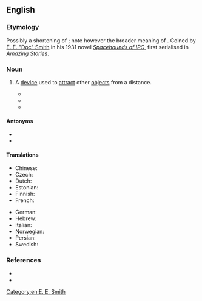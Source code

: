 ==English==

===Etymology===
Possibly a shortening of {{m|en|[[attractor]] [[beam]]}}; note however the broader meaning of {{m|en|tractor|gloss=machinery that pulls something}}. Coined by [[w:E. E. Smith|E. E. "Doc" Smith]] in his 1931 novel ''[[wikipedia:Spacehounds of IPC|Spacehounds of IPC]]'', first serialised in ''Amazing Stories''.

===Noun===
{{wikipedia}}
{{en-noun}}

# {{label|en|science fiction}} A [[device]] used to [[attract]] other [[object]]s from a distance.
#* {{quote-magazine
|year=1931
|month=August
|title=[[wikipedia:Spacehounds of IPC|Spacehounds of IPC]]
|first=E. E. "Doc"
|last=Smith
|authorlink=E. E. Smith
|magazine=Amazing Stories
|volume=6
|issue=5
|page=549
|passage=Through it Stevens saw with satisfaction that the ''Forlorn Hope'' was not being abandoned; in the grip of powerful '''tractor beams''', every fragment of the wreckage was following close behind them in their flight through space.
}}
#* {{quote-magazine
|year=1945
|month=June
|title=The Ethical Equations
|first=Murray
|last=Leinster
|authorlink=Murray Leinster
|magazine=Astounding Science Fiction
|volume=35
|issue=4
|page=122
|passage=By the way they're braced, there are '''tractor beams''' and pressor beams and—there are vacuum tubes that have grids but apparently work with cold cathodes.
}}
#* {{quote-video
|year=1977
|people=[[wikipedia:George Lucas|George Lucas]]
|title=[[wikipedia:Star Wars (film)|Star Wars Episode IV: A New Hope]]
|passage=Han Solo: "We're caught in a '''tractor beam'''! It's pulling us in!"
}}

====Antonyms====
* {{l|en|pressor beam}}
* {{l|en|repulsor beam}}

====Translations====
{{trans-top|science fiction device}}
* Chinese: {{t-check|zh|牵引光束}}
* Czech: {{t-check|cs|vlečný paprsek}}
* Dutch: {{t-check|nl|Trekstraal}}
* Estonian: {{t-check|et|Haardekiir}}
* Finnish: {{t|fi|vetosäde}}
* French: {{t-check|fr|rayon tracteur|m}}
{{trans-mid}}
* German: {{t-check|de|Traktorstrahl}}
* Hebrew: {{t-check|he|קרן גרירה}}
* Italian: {{t|it|raggio traente|m}}
* Norwegian: {{t-check|no|Traktorstråle}}
* Persian: {{t-check|fa|پرتو کششی}}
* Swedish: {{t-check|sv|Traktorstråle}}
{{trans-bottom}}

===References===
* {{R:Brave New Words}}
* {{R:OED SF|131|tractor beam n.}}

[[Category:en:E. E. Smith]]